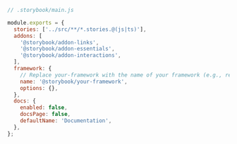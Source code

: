 ```js
// .storybook/main.js

module.exports = {
  stories: ['../src/**/*.stories.@(js|ts)'],
  addons: [
    '@storybook/addon-links',
    '@storybook/addon-essentials',
    '@storybook/addon-interactions',
  ],
  framework: {
    // Replace your-framework with the name of your framework (e.g., react-webpack5, vue3-webpack5)
    name: '@storybook/your-framework',
    options: {},
  },
  docs: {
    enabled: false,
    docsPage: false,
    defaultName: 'Documentation',
  },
};
```
